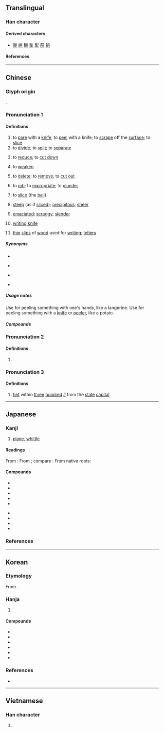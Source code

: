 {{character info}}
==Translingual==

===Han character===
{{stroke order|strokes=9}}
{{Han char|rn=18|rad=刀|as=07|sn=9|four=92200|canj=FBLN|ids=⿰肖刂}}

====Derived characters====
* [[𠸑]] [[䌃]] [[鞩]] [[揱]] [[𦂗]] [[萷]] [[箾]]

====References====
{{Han ref|kx=0140.050|dkj=38895|dj=0317.110|hdz=10341.020|uh=524A}}

----

==Chinese==
{{zh-forms}}

===Glyph origin===
{{Han etym}}
{{Han compound|肖|刀|alt2=刂|ls=psc|c1=p|c2=s}}.

===Pronunciation 1===
{{zh-pron
|m=xiāo,xuē,xuè,2nb=Mainland,3nb=Taiwan
|m_note=xiāo - vernacular (“to pare; to slice the ball”); xuē/xuè - literary
|c=soek3
|h=pfs=siok
|md=siók
|mn=siah
|mn-t=siah4
|w=4xiaq
|mc=y
|oc=2+3,1
|ma=Zh-xiao.ogg
|cat=v,a,n
}}

====Definitions====
{{zh-hanzi}}

# to [[pare]] with a [[knife]]; to [[peel]] with a knife; to [[scrape]] off the [[surface]]; to [[slice]]
# to [[divide]]; to [[split]]; to [[separate]]
# {{lb|zh|literary|or in compounds}} to [[reduce]]; to [[cut down]]
# {{lb|zh|literary|or in compounds}} to [[weaken]]
# {{lb|zh|literary|or in compounds}} to [[delete]]; to [[remove]]; to [[cut out]]
# {{lb|zh|literary|or in compounds}} to [[rob]]; to [[expropriate]]; to [[plunder]]
# {{lb|zh|table tennis}} to [[slice]] (the [[ball]])
# {{lb|zh|ideophonic}} [[steep]] (as if [[sliced]]); [[precipitous]]; [[sheer]]
# {{lb|zh|ideophonic}} [[emaciated]]; [[scraggy]]; [[slender]]
# {{lb|zh|historical}} [[書刀|writing knife]]
# {{lb|zh|historical}} [[thin]] [[slip]]s of [[wood]] used for [[writing]]; [[letters]]

=====Synonyms=====
* {{s|to reduce}}
{{zh-syn-saurus|減少}}
* {{s|to weaken}}
{{zh-syn-saurus|削弱}}
* {{s|to remove}}
{{zh-syn-saurus|排除}}
* {{s|to plunder}}
{{zh-syn-saurus|掠奪}}

=====Usage notes=====
Use {{zh-m|剝}} for peeling something with one's hands, like a tangerine. Use {{zh-m|削}} for peeling something with a [[knife]] or [[peeler]], like a potato.

=====Compounds=====
{{zh-der|fold=1|侵削|刀削冰|刀削麵|切削|刮削|刻削|削價|削地|削壁|削奪|削平|削弱|削成|削方為圓|削木為吏|削正|削減|削牘|削球|削瘦|削職|削肩|削色|削草|削蔥|削觚為圓|削足就履|削足適履|削趾適屨|削鉛筆|削鐵如泥|削除|削髮|削髮披緇|削髮為僧|削麵|剗削|剝削|剝削小民|剝削者|奏削|宋斤魯削|戌削|批削|改削|斧削|斲削|日削月朘|日朘月削|春秋筆削|朘削|洗削更革|減削|磨削|筆削|編削|蜂腰削背|蠲削|鉋削|銑削|銼削|削跡|瘦削}}

===Pronunciation 2===
{{zh-pron
|m=qiào
|c=
|dial=n
|cat=n
}}

====Definitions====
{{zh-hanzi}}

# {{zh-original|鞘|[[sword]] [[sheath]]}}

===Pronunciation 3===
{{zh-pron
|m=shào
|c=
|dial=n
|oc=1,n
|cat=n
}}

====Definitions====
{{zh-hanzi}}

# {{lb|zh|historical}} [[fief]] within [[three]] [[hundred]] ''[[li]]'' from the [[state]] [[capital]]

{{zh-cat|Intermediate}}

----

==Japanese==
{{ja-kanji forms-IVS
|vs1=01
|vs2=03
|col-vs1=aj
|col-vs2=hdmj
|pic-kyu=U524a-kyu.svg
|ref={{R:ja:KDJ|300|200}}
}}

===Kanji===
{{ja-kanji|grade=c|rs=刀07}}

# [[plane]], [[whittle]]

====Readings====
From {{der|ja|ltc|-}} {{ltc-l|削}}:
{{ja-readings
|goon=さく
|kanon=しゃく
}}
From {{der|ja|ltc|-}}; compare {{cog|cmn|削|tr=qiào, xiào}}:
{{ja-readings
|goon=しょう<せう
|kanon=しょう<せう
}}
From native {{w|Japanese_language|Japanese}} roots:
{{ja-readings
|kun=けず-る<けづ-る, そ-ぐ, そ-げる<そ-ぐ ,はつ-る
}}

====Compounds====
{{der-top|Compounds}}
* {{ja-r|荒%削り|あら%けずり}}
* {{ja-r|掘%削|くっ%さく}}
* {{ja-r|削り節|けずりぶし}}
* {{ja-r|削%岩%機|さく%がん%き}}
* {{ja-r|削%減|さく%げん}}
{{mid2}}
* {{ja-r|削%除|さく%じょ}}
* {{ja-r|削%孔|さっ%こう}}
* {{ja-r|切%削|せっ%さく}}
* {{ja-r|添%削|てん%さく}}
{{der-bottom}}

===References===
<references/>

----

==Korean==

===Etymology===
From {{der|ko|ltc|-}} {{ltc-l|削|id=1}}.

===Hanja===
{{ko-hanja-search}}
{{ko-hanja|깎다|깎을|삭}}

# {{hanja form of|삭|[[cut]]}}

====Compounds====
{{der-top3|Compounds}}
* {{ko-l|절삭|切削}}
* {{ko-l|연삭|硏削}}
* {{ko-l|삭감|削減}}
* {{ko-l|삭발|削髮}}
* {{ko-l|삭제|削除}}
* {{ko-l|첨삭|添削}}
{{der-bottom}}

===References===
* {{R:hanjadoc|790}}

----

==Vietnamese==

===Han character===
{{vi-readings|reading=[[tước]], [[tược]], [[tướt]], [[tượt]]|rs=刀07}}

# {{rfdef|vi|sort=刀07}}